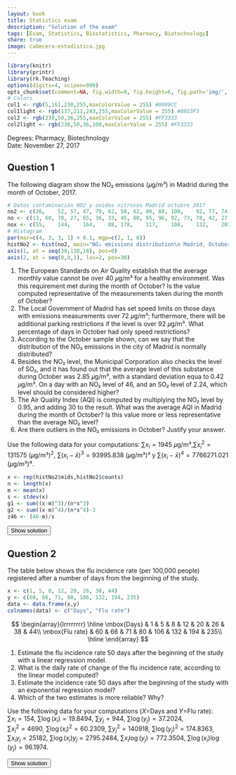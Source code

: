 ```yaml
---
layout: book
title: Statistics exam
description: "Solution of the exam"
tags: [Exam, Statistics, Biostatistics, Pharmacy, Biotechnology]
share: true
image: cabecera-estadistica.jpg
---
```


```r
library(knitr)
library(printr)
library(rk.Teaching)
options(digits=4, scipen=999)
opts_chunk$set(comment=NA, fig.width=8, fig.height=6, fig.path='img/', fig.align="center", dev="svg", digits=4, echo=FALSE, warning=FALSE, message=FALSE)
# Colors
col1 <- rgb(5,161,230,255,maxColorValue = 255) #0099CC
col1light <- rgb(137,211,243,255,maxColorValue = 255) #89D3F3
col2 <- rgb(238,50,36,255,maxColorValue = 255) #FF3333
col2light <- rgb(238,50,36,100,maxColorValue = 255) #FF3333
```

Degrees: Pharmacy, Biotechnology  
Date: November 27, 2017 

## Question 1

The following diagram show the NO₂ emissions (𝜇g/m³) in Madrid during the month of October, 2017.

```r
# Datos contaminación NO2 y oxidos nitrosos Madrid octubre 2017
no2 <- c(36,	52,	57,	47,	79,	62,	58,	62,	80,	88,	100,	92,	77,	74,	63,	53,	51,	40,	47,	49,	42,	44,	68,	77,	90,	102,	68,	58,	56,	46,	56)
no <- c(13,	60,	70,	27,	65,	36,	33,	45,	80,	95,	96,	92,	73,	78,	42,	27,	16,	9,	26,	32,	30,	24,	82,	113,	160,	177,	101,	62,	45,	40,	48)
nox <- c(55,	144,	164,	88,	178,	117,	108,	132,	203,	233,	248,	234,	188,	194,	127,	95,	76,	54,	87,	98,	88,	81,	193,	251,	336,	374,	223,	153,	125,	107,	130)
# Histogram
par(mar=c(4, 3, 3, 1) + 0.1, mgp=c(2, 1, 0))
histNo2 <- hist(no2, main="NO₂ emissions distribution\n Madrid, October 2017", xlab="NO₂ emissions (𝜇g/m³)", ylab="Days", col=col1light, axes=F)
axis(1, at = seq(30,110,10), pos=0)
axis(2, at = seq(0,8,1), las=2, pos=30)
```

1. The European Standards on Air Quality establish that the average monthly value cannot be over 40 𝜇g/m³ for a healthy environment. 
Was this requirement met during the month of October? 
Is the value computed representative of the measurements taken during the month of October?
2. The Local Government of Madrid has set speed limits on those days with emissions measurements over 72 𝜇g/m³; 
furthermore, there will be additional parking restrictions if the level is over 92 𝜇g/m³. 
What percentage of days in October had only speed restrictions?
3. According to the October sample shown, can we say that the distribution of the NO₂ emissions in the city of Madrid is normally distributed?
4. Besides the NO₂ level, the Municipal Corporation also checks the level of SO₂, and it has found out that the average level of this substance during October was 2.85 𝜇g/m³, with a standard deviation equa to 0.42 𝜇g/m³. 
On a day with an NO₂ level of 46, and an SO₂ level of 2.24, which level should be considered higher?
5. The Air Quality Index (AQI) is computed by multiplying the NO₂ level by 0.95, and adding 30 to the result. 
What was the average AQI in Madrid during the month of October? 
Is this value more or less representative than the average NO₂ level?
6. Are there outliers in the NO₂ emissions in October? Justify your answer.

Use the following data for your computations: $\sum x_i=1945$ 𝜇g/m³,$\sum x_i^2=131575$ (𝜇g/m³)$^2$, $\sum (x_i-\bar x)^3=93995.838$ (𝜇g/m³)³ y $\sum (x_i-\bar x)^4=7766271.021$ (𝜇g/m³)⁴.

```r
x <- rep(histNo2$mids,histNo2$counts)
n <- length(x)
m <- mean(x)
s <- stdev(x)
g1 <- sum((x-m)^3)/(n*s^3)
g2 <- sum((x-m)^4)/(n*s^4)-3
z46 <- (46-m)/s
```

<div><button class="solution">Show solution</button></div>
<div id="solution" style="display: none">
1. $\bar x=`r m`$ 𝜇g/m³, so the requirement was not met.<br/>
$s^2=`r variance(x)`$ (𝜇g/m³)², $s=`r s`$ 𝜇g/m³, $cv=`r cv(x)`$. As the coefficient of variation is less than 0.3 there is a low variability and the mean is quite representative.<br/>
2. $F(72)=0.7097$ and $F(92)=0.9161$, so the percentage of days with only speed restrictions is $20.64\%$.<br/>
3. $g_1=`r g1`$ and $g_2=`r g2`$. As both of them are between -2 and 2, we can assume that the emissions are normally distributed.<br/>
4. NO₂: $z(46)=`r z46`$. <br/>
SO₂: $z(2.24)=`r (2.24-2.85)/0.42`$. <br/>
Thus, the NO₂ emission is relatively higher.<br/>
5. Let $y=0.95x+30$ the AQI.<br/>
$\bar y=`r 0.95*m+30`$, $s_y=`r 0.95*s`$, $cv=`r 0.95*s/(0.95*m+30)`$. As the coeffitient of variation is lower, the AQI mean is more representative.<br/>
6. $Q_1=49.5816$ 𝜇g/m³, $Q_3=74.0093$ 𝜇g/m³ and $IQR=24.4277$ 𝜇g/m³.<br/>
Fences: $F_1=12.94$ 𝜇g/m³ and $F_2=110.65$ 𝜇g/m³. Thus, there are outliers. 
</div>

## Question 2
The table below shows the flu incidence rate (per 100,000 people) registered after a number of days from the beginning of the study.

```r
x <- c(1, 5, 8, 12, 20, 26, 38, 44)
y <- c(60, 66, 71, 80, 106, 132, 194, 235)
data <- data.frame(x,y)
colnames(data) <- c("Days", "Flu rate")
```
$$
\begin{array}{lrrrrrrrr}
  \hline
  \mbox{Days} & 1 & 5 & 8 & 12 & 20 & 26 & 38 & 44\\
  \mbox{Flu rate} & 60 & 66 & 71 & 80 & 106 & 132 & 194 & 235\\
  \hline
\end{array}
$$

1. Estimate the flu incidence rate 50 days after the beginning of the study with a linear regression model.
2. What is the daily rate of change of the flu incidence rate, according to the linear model computed?
3. Estimate the incidence rate 50 days after the beginning of the study with an exponential regression model?
4. Which of the two estimates is more reliable? Why?

Use the following data for your computations ($X=$Days and $Y=$Flu rate):<br/>
$\sum x_i=154$, $\sum \log(x_i)=19.8494$, $\sum y_j=944$, $\sum \log(y_j)=37.2024$,<br/>
$\sum x_i^2=4690$, $\sum \log(x_i)^2=60.2309$, $\sum y_j^2=140918$, $\sum \log(y_j)^2=174.8363$,<br/>
$\sum x_iy_j=25182$, $\sum \log(x_i)y_j=2795.2484$, $\sum x_i\log(y_j)=772.3504$, $\sum \log(x_i)\log(y_j)=96.1974$.


<div><button class="solution">Show solution</button></div>
<div id="solution" style="display: none">
```r
m <- lm(y~x)
c <- coefficients(m)
```
1. Linear model of flu rate on days: <br/>
$\bar x=`r mean(x)`$ days, $s_x^2=`r variance(x)`$ days² . <br/>
$\bar y=`r mean(y)`$ people, $s_y^2=`r variance(y)`$ people². <br/>
$s_{xy}=`r covariance(x,y)`$ days⋅people. <br/>
Regression line of flu rate on days: $y=`r c[1]` + `r c[2]`x$. <br/>
$y(50) =`r c[1]+c[2]*50`$. <br/>
2. $`r c[2]`$ persons per day. <br/>
```r
z <- log(y)
m2 <- lm(z~x)
c <- coefficients(m2)
```
3. $\overline{\log(y)}=`r mean(z)`$ log(people), $s_{\log(y)}^2=`r variance(z)`$ log(people)². <br/>
$s_{x\log(y)}=`r covariance(x,z)`$ days⋅log(people). <br/>
Exponential model of flu rate on days: $y=e^{`r c[1]` + `r c[2]`x}$. <br/>
$y(50)=`r exp(c[1]+c[2]*50)`$.<br/>
4. Linear coefficient of determination of flu rate on days $r^2=`r summary(m)$r.squared`$. <br/>
Exponential coefficient of determination of flu rate on days $r^2=`r summary(m2)$r.squared`$. <br/>
Thus, the exponential model explains a little bit better the evolution of the the flu rate with respect to the number of days. <br/> 
</div>
